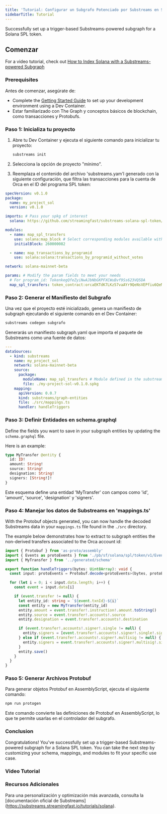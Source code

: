 ```yaml
---
title: 'Tutorial: Configurar un Subgrafo Potenciado por Substreams en Solana'
sidebarTitle: Tutorial
---
```


Successfully set up a trigger-based Substreams-powered subgraph for a Solana SPL token.

## Comenzar

For a video tutorial, check out [How to Index Solana with a Substreams-powered Subgraph](/sps/tutorial/#video-tutorial)

### Prerequisites

Antes de comenzar, asegúrate de:

- Complete the [Getting Started Guide](https://github.com/streamingfast/substreams-starter) to set up your development environment using a Dev Container.
- Estar familiarizado con The Graph y conceptos básicos de blockchain, como transacciones y Protobufs.

### Paso 1: Inicializa tu proyecto

1. Abre tu Dev Container y ejecuta el siguiente comando para inicializar tu proyecto:

   ```bash
   substreams init
   ```

2. Selecciona la opción de proyecto "mínimo".

3. Reemplaza el contenido del archivo 'substreams.yam'l generado con la siguiente configuración, que filtra las transacciones para la cuenta de Orca en el ID del programa SPL token:

```yaml
specVersion: v0.1.0
package:
  name: my_project_sol
  version: v0.1.0

imports: # Pass your spkg of interest
  solana: https://github.com/streamingfast/substreams-solana-spl-token/raw/master/tokens/solana-spl-token-v0.1.0.spkg

modules:
  - name: map_spl_transfers
    use: solana:map_block # Select corresponding modules available within your spkg
    initialBlock: 260000082

  - name: map_transactions_by_programid
    use: solana:solana:transactions_by_programid_without_votes

network: solana-mainnet-beta

params: # Modify the param fields to meet your needs
  # For program_id: TokenkegQfeZyiNwAJbNbGKPFXCWuBvf9Ss623VQ5DA
  map_spl_transfers: token_contract:orcaEKTdK7LKz57vaAYr9QeNsVEPfiu6QeMU1kektZE
```

### Paso 2: Generar el Manifiesto del Subgrafo

Una vez que el proyecto esté inicializado, genera un manifiesto de subgraph ejecutando el siguiente comando en el Dev Container:

```bash
substreams codegen subgrafo
```

Generarás un manifiesto subgraph.yaml que importa el paquete de Substreams como una fuente de datos:

```yaml
---
dataSources:
  - kind: substreams
    name: my_project_sol
    network: solana-mainnet-beta
    source:
      package:
        moduleName: map_spl_transfers # Module defined in the substreams.yaml
        file: ./my-project-sol-v0.1.0.spkg
    mapping:
      apiVersion: 0.0.7
      kind: substreams/graph-entities
      file: ./src/mappings.ts
      handler: handleTriggers
```

### Paso 3: Definir Entidades en schema.graphql

Define the fields you want to save in your subgraph entities by updating the `schema.graphql` file.

Here is an example:

```graphql
type MyTransfer @entity {
  id: ID!
  amount: String!
  source: String!
  designation: String!
  signers: [String!]!
}
```

Este esquema define una entidad 'MyTransfer' con campos como 'id', 'amount', 'source', 'designation' y 'signers'.

### Paso 4: Manejar los datos de Substreams en 'mappings.ts'

With the Protobuf objects generated, you can now handle the decoded Substreams data in your `mappings.ts` file found in the `./src` directory.

The example below demonstrates how to extract to subgraph entities the non-derived transfers associated to the Orca account id:

```ts
import { Protobuf } from 'as-proto/assembly'
import { Events as protoEvents } from './pb/sf/solana/spl/token/v1/Events'
import { MyTransfer } from '../generated/schema'

export function handleTriggers(bytes: Uint8Array): void {
  const input: protoEvents = Protobuf.decode<protoEvents>(bytes, protoEvents.decode)

  for (let i = 0; i < input.data.length; i++) {
    const event = input.data[i]

    if (event.transfer != null) {
      let entity_id: string = `${event.txnId}-${i}`
      const entity = new MyTransfer(entity_id)
      entity.amount = event.transfer!.instruction!.amount.toString()
      entity.source = event.transfer!.accounts!.source
      entity.designation = event.transfer!.accounts!.destination

      if (event.transfer!.accounts!.signer!.single != null) {
        entity.signers = [event.transfer!.accounts!.signer!.single!.signer]
      } else if (event.transfer!.accounts!.signer!.multisig != null) {
        entity.signers = event.transfer!.accounts!.signer!.multisig!.signers
      }
      entity.save()
    }
  }
}
```

### Paso 5: Generar Archivos Protobuf

Para generar objetos Protobuf en AssemblyScript, ejecuta el siguiente comando:

```bash
npm run protogen
```

Este comando convierte las definiciones de Protobuf en AssemblyScript, lo que te permite usarlas en el controlador del subgrafo.

### Conclusion

Congratulations! You've successfully set up a trigger-based Substreams-powered subgraph for a Solana SPL token. You can take the next step by customizing your schema, mappings, and modules to fit your specific use case.

### Video Tutorial

<VideoEmbed title="How to Index Solana with a Substreams-powered Subgraph" youtube="RmKi-Nq9E_A" />

### Recursos Adicionales

Para una personalización y optimización más avanzada, consulta la [documentación oficial de Substreams] (https://substreams.streamingfast.io/tutorials/solana).
